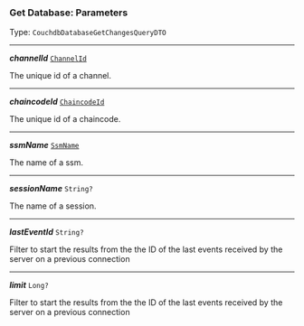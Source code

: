 


### Get Database: Parameters

Type: `CouchdbDatabaseGetChangesQueryDTO`

---

***channelId*** [`ChannelId`](/docs/channelid--page#channelid)

The unique id of a channel.



---

***chaincodeId*** [`ChaincodeId`](/docs/ssm-chaincode-models--page#chaincodeid)

The unique id of a chaincode.



---

***ssmName*** [`SsmName`](/docs/ssm-chaincode-models--page#ssmname)

The name of a ssm.



---

***sessionName*** `String?`

The name of a session.



---

***lastEventId*** `String?`

Filter to start the results from the the ID of the last events received by the server on a previous connection



---

***limit*** `Long?`

Filter to start the results from the the ID of the last events received by the server on a previous connection


